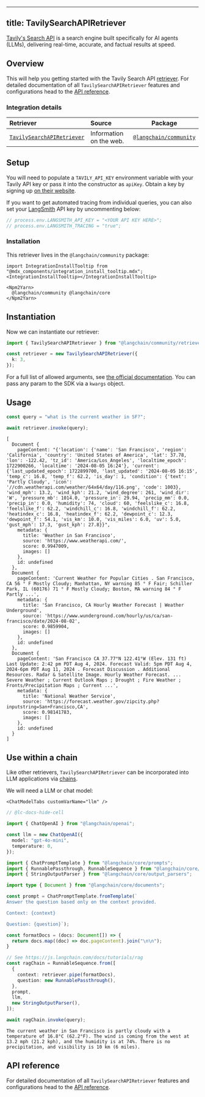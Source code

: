 ---

title: TavilySearchAPIRetriever
----

[Tavily's Search API](https://tavily.com) is a search engine built specifically for AI agents (LLMs), delivering real-time, accurate, and factual results at speed.

## Overview

This will help you getting started with the Tavily Search API [retriever](/oss/javascript/concepts/retrievers). For detailed documentation of all `TavilySearchAPIRetriever` features and configurations head to the [API reference](https://api.js.langchain.com/classes/langchain_community_retrievers_tavily_search_api.TavilySearchAPIRetriever.html).

### Integration details

| Retriever | Source | Package |
| :--- | :--- | :---: |
[`TavilySearchAPIRetriever`](https://api.js.langchain.com/classes/langchain_community_retrievers_tavily_search_api.TavilySearchAPIRetriever.html) | Information on the web. | [`@langchain/community`](https://npmjs.com/@langchain/community/) |

## Setup

You will need to populate a `TAVILY_API_KEY` environment variable with your Tavily API key or pass it into the constructor as `apiKey`. Obtain a key by signing up [on their website](https://tavily.com/).

If you want to get automated tracing from individual queries, you can also set your [LangSmith](https://docs.smith.langchain.com/) API key by uncommenting below:

```typescript
// process.env.LANGSMITH_API_KEY = "<YOUR API KEY HERE>";
// process.env.LANGSMITH_TRACING = "true";
```

### Installation

This retriever lives in the `@langchain/community` package:

```{=mdx}
import IntegrationInstallTooltip from "@mdx_components/integration_install_tooltip.mdx";
<IntegrationInstallTooltip></IntegrationInstallTooltip>

<Npm2Yarn>
  @langchain/community @langchain/core
</Npm2Yarn>
```

## Instantiation

Now we can instantiate our retriever:

```typescript
import { TavilySearchAPIRetriever } from "@langchain/community/retrievers/tavily_search_api";

const retriever = new TavilySearchAPIRetriever({
  k: 3,
});
```

For a full list of allowed arguments, see [the official documentation](https://docs.tavily.com/docs/tavily-api/rest_api#parameters). You can pass any param to the SDK via a `kwargs` object.

## Usage

```typescript
const query = "what is the current weather in SF?";

await retriever.invoke(query);
```

```output
[
  Document {
    pageContent: "{'location': {'name': 'San Francisco', 'region': 'California', 'country': 'United States of America', 'lat': 37.78, 'lon': -122.42, 'tz_id': 'America/Los_Angeles', 'localtime_epoch': 1722900266, 'localtime': '2024-08-05 16:24'}, 'current': {'last_updated_epoch': 1722899700, 'last_updated': '2024-08-05 16:15', 'temp_c': 16.8, 'temp_f': 62.2, 'is_day': 1, 'condition': {'text': 'Partly Cloudy', 'icon': '//cdn.weatherapi.com/weather/64x64/day/116.png', 'code': 1003}, 'wind_mph': 13.2, 'wind_kph': 21.2, 'wind_degree': 261, 'wind_dir': 'W', 'pressure_mb': 1014.0, 'pressure_in': 29.94, 'precip_mm': 0.0, 'precip_in': 0.0, 'humidity': 74, 'cloud': 60, 'feelslike_c': 16.8, 'feelslike_f': 62.2, 'windchill_c': 16.8, 'windchill_f': 62.2, 'heatindex_c': 16.8, 'heatindex_f': 62.2, 'dewpoint_c': 12.3, 'dewpoint_f': 54.1, 'vis_km': 10.0, 'vis_miles': 6.0, 'uv': 5.0, 'gust_mph': 17.3, 'gust_kph': 27.8}}",
    metadata: {
      title: 'Weather in San Francisco',
      source: 'https://www.weatherapi.com/',
      score: 0.9947009,
      images: []
    },
    id: undefined
  },
  Document {
    pageContent: 'Current Weather for Popular Cities . San Francisco, CA 56 ° F Mostly Cloudy; Manhattan, NY warning 85 ° F Fair; Schiller Park, IL (60176) 71 ° F Mostly Cloudy; Boston, MA warning 84 ° F Partly ...',
    metadata: {
      title: 'San Francisco, CA Hourly Weather Forecast | Weather Underground',
      source: 'https://www.wunderground.com/hourly/us/ca/san-francisco/date/2024-08-02',
      score: 0.9859904,
      images: []
    },
    id: undefined
  },
  Document {
    pageContent: 'San Francisco CA 37.77°N 122.41°W (Elev. 131 ft) Last Update: 2:42 pm PDT Aug 4, 2024. Forecast Valid: 5pm PDT Aug 4, 2024-6pm PDT Aug 11, 2024 . Forecast Discussion . Additional Resources. Radar & Satellite Image. Hourly Weather Forecast. ... Severe Weather ; Current Outlook Maps ; Drought ; Fire Weather ; Fronts/Precipitation Maps ; Current ...',
    metadata: {
      title: 'National Weather Service',
      source: 'https://forecast.weather.gov/zipcity.php?inputstring=San+Francisco,CA',
      score: 0.98141783,
      images: []
    },
    id: undefined
  }
]
```

## Use within a chain

Like other retrievers, `TavilySearchAPIRetriever` can be incorporated into LLM applications via [chains](/oss/javascript/how-to/sequence/).

We will need a LLM or chat model:

```{=mdx}
<ChatModelTabs customVarName="llm" />
```

```typescript
// @lc-docs-hide-cell

import { ChatOpenAI } from "@langchain/openai";

const llm = new ChatOpenAI({
  model: "gpt-4o-mini",
  temperature: 0,
});
```

```typescript
import { ChatPromptTemplate } from "@langchain/core/prompts";
import { RunnablePassthrough, RunnableSequence } from "@langchain/core/runnables";
import { StringOutputParser } from "@langchain/core/output_parsers";

import type { Document } from "@langchain/core/documents";

const prompt = ChatPromptTemplate.fromTemplate(`
Answer the question based only on the context provided.

Context: {context}

Question: {question}`);

const formatDocs = (docs: Document[]) => {
  return docs.map((doc) => doc.pageContent).join("\n\n");
}

// See https://js.langchain.com/docs/tutorials/rag
const ragChain = RunnableSequence.from([
  {
    context: retriever.pipe(formatDocs),
    question: new RunnablePassthrough(),
  },
  prompt,
  llm,
  new StringOutputParser(),
]);
```

```typescript
await ragChain.invoke(query);
```

```output
The current weather in San Francisco is partly cloudy with a temperature of 16.8°C (62.2°F). The wind is coming from the west at 13.2 mph (21.2 kph), and the humidity is at 74%. There is no precipitation, and visibility is 10 km (6 miles).
```

## API reference

For detailed documentation of all `TavilySearchAPIRetriever` features and configurations head to the [API reference](https://api.js.langchain.com/classes/langchain_community_retrievers_tavily_search_api.TavilySearchAPIRetriever.html).
